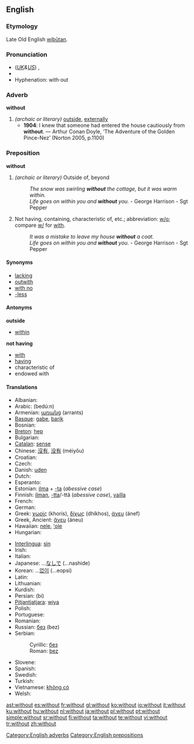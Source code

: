 ==English==

{{rank|came|men|come|109|without|make|def|might}}

===Etymology===
Late Old English [[wiþutan|wiþūtan]].

===Pronunciation===
* (''[[Received Pronunciation|UK]]&[[General American|US]]'') {{IPA|/wɪðˈaʊt/}}, {{SAMPA|/wID"aUt/}}
* {{audio|en-us-without.ogg|Audio (US)}}
* Hyphenation: with&middot;out

===Adverb===
'''without'''

# ''(archaic or literary)'' [[outside]], [[externally]]
#* '''1904''': I knew that someone had entered the house cautiously from '''without'''. — Arthur Conan Doyle, ‘The Adventure of the Golden Pince-Nez’ (Norton 2005, p.1100)

===Preposition===
'''without'''

# ''(archaic or literary)'' Outside of, beyond
#: ''The snow was swirling '''without''' the cottage, but it was warm within.''
#: ''Life goes on within you and '''without''' you.'' - George Harrison - Sgt Pepper
# Not having, containing, characteristic of, etc.; abbreviation: [[w/o]]; compare [[w/]] for [[with]].
#: ''It was a mistake to leave my house '''without''' a coat.''
#: ''Life goes on within you and '''without''' you.'' - George Harrison - Sgt Pepper

====Synonyms====
* [[lacking]]
* [[outwith]]
* [[with no]]
* [[-less]]

====Antonyms====
'''outside'''
* [[within]]
'''not having'''
* [[with]]
* [[having]]
* characteristic of
* endowed with

====Translations====
{{trans-top|not having}}
* Albanian: {{t-|sq|pa|xs=Albanian}}
* Arabic: {{Arab|[[بدون]]}} (bedú:n)
* Armenian: [[առանց]] (arrants)
* [[Basque]]: [[gabe]], [[barik]]
* Bosnian: {{t-|bs|bez}}
* [[Breton]]: [[hep]]
* Bulgarian: {{t+|bg|без|sc=Cyrl}}
* [[Catalan]]: [[sense]]
* Chinese: [[沒有]], [[没有]] (méiyǒu)
* Croatian: {{t-|hr|bez}}
* Czech: {{t+|cs|bez}}
* Danish: [[uden]]
* Dutch: {{t+|nl|zonder}}
* Esperanto: {{t-|eo|sen|xs=Esperanto}}
* Estonian: [[ilma]] + [[-ta]] (''abessive case'')
* Finnish: [[ilman]], [[-tta]]/-ttä (''abessive case''), [[vailla]]
* French: {{t+|fr|sans}}
* German: {{t+|de|ohne}}
* Greek: [[χωρίς]] (khorís), [[δίχως]] (dhíkhos), [[άνευ]] (ánef)
* Greek, Ancient: [[ἄνευ]] (áneu)
* Hawaiian: [[nele]], [[ʻole]]
* Hungarian: {{t+|hu|nélkül}}
{{trans-mid}}
* [[Interlingua]]: [[sin]]
* Irish: {{t|ga|gan}}
* Italian: {{t+|it|senza}}
* Japanese: ...[[なしで]] (...nashide)
* Korean: ...[[없이]] (...eopsi)
* Latin: {{t+|la|sine}}
* Lithuanian: {{t+|lt|be|xs=Lithuanian}}
* Kurdish: {{t+|ku|bê}}
* Persian: {{fa-Arab|[[بی]]}} (bi)
* [[Pitjantjatjara]]: [[wiya]]
* Polish: {{t+|pl|bez}}
* Portuguese: {{t+|pt|sem}}
* Romanian: {{t-|ro|fără}}
* Russian: [[без#Russian|без]] (bez)
* Serbian:
*: Cyrillic: [[без#Serbian|без]]
*: Roman: [[bez#Serbian|bez]]
* Slovene: {{t+|sl|brez}}
* Spanish: {{t+|es|sin}}
* Swedish: {{t+|sv|utan}}
* Turkish: {{t+|tr|siz}}
* Vietnamese: [[không có]]
* Welsh: {{t-|cy|heb|xs=Welsh}}

[[Category:English adverbs]]
[[Category:English prepositions]]

[[ast:without]]
[[es:without]]
[[fr:without]]
[[gl:without]]
[[ko:without]]
[[io:without]]
[[it:without]]
[[ku:without]]
[[hu:without]]
[[nl:without]]
[[ja:without]]
[[pl:without]]
[[pt:without]]
[[simple:without]]
[[sr:without]]
[[fi:without]]
[[ta:without]]
[[te:without]]
[[vi:without]]
[[tr:without]]
[[zh:without]]